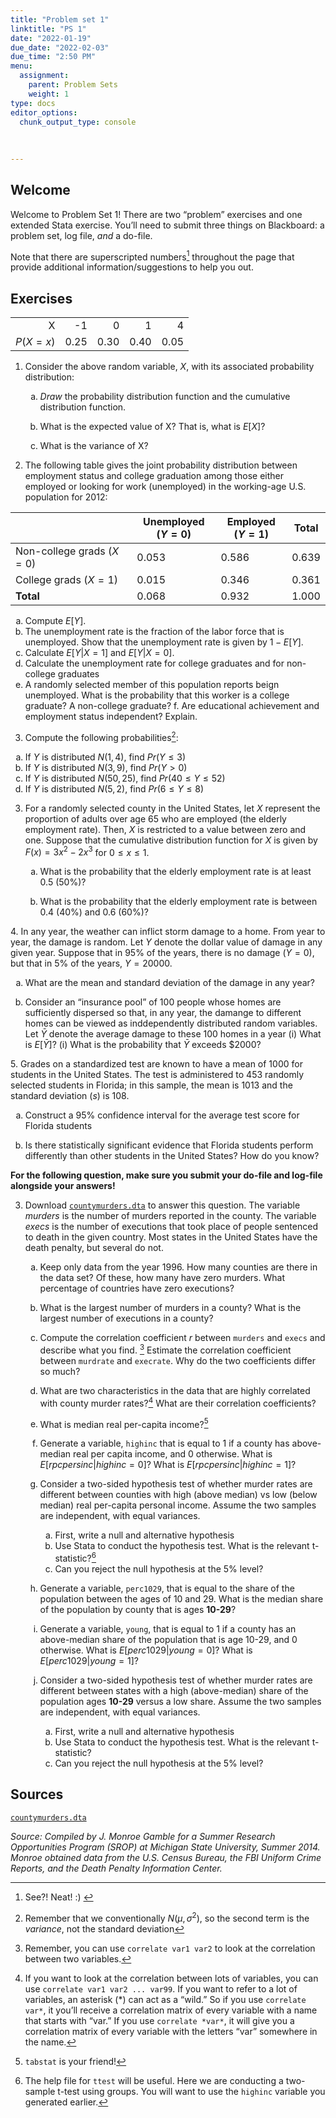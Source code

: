 ```yaml
---
title: "Problem set 1"
linktitle: "PS 1"
date: "2022-01-19"
due_date: "2022-02-03"
due_time: "2:50 PM"
menu:
  assignment:
    parent: Problem Sets
    weight: 1
type: docs
editor_options: 
  chunk_output_type: console
  
  
  
---
```

## Welcome

Welcome to Problem Set 1! There are two "problem" exercises and one extended Stata exercise. You'll need to submit three things on Blackboard: a problem set, log file, *and* a do-file. 

Note that there are superscripted numbers^[See?! Neat! :)  ] throughout the page that provide additional information/suggestions to help you out. 

## Exercises
    
   ||||||
| ----------: |  ----------: | ----------: | ----------: | ----------: |  
      |    X     |   -1   |  0   |   1    |  4|
|       $P(X=x)$ |  0.25  | 0.30 |  0.40  | 0.05|


1.  Consider the above random variable, $X$, with its associated
    probability distribution:

    a.  *Draw* the probability distribution function and the cumulative
        distribution function.

    b.  What is the expected value of X? That is, what is $E[X]$?

    c.  What is the variance of X?
  <!-- 2.6 -->
  
2.  The following table gives the joint probability distribution between employment status and college graduation among those either employed or looking for work (unemployed) in the working-age U.S. population for 2012: 

|                             | Unemployed ($Y=0$) | Employed ($Y=1$) | Total |
| --------------------------- | ------------------ | --------------- | ----- |
| Non-college grads ($X = 0$) | 0.053              | 0.586           | 0.639 |
| College grads ($X = 1$)     | 0.015              | 0.346           | 0.361 |
| **Total**                   | 0.068              | 0.932           | 1.000 |

  a. Compute $E[Y]$. 
  b. The unemployment rate is the fraction of the labor force that is unemployed. Show that the unemployment rate is given by $1 - E[Y]$.
  c. Calculate $E[Y|X=1]$ and $E[Y|X=0]$.
  d. Calculate the unemployment rate for college graduates and for non-college graduates
  e. A randomly selected member of this population reports beign unemployed. What is the probability that this worker is a college graduate? A non-college graduate? 
    f. Are educational achievement and employment status independent? Explain. 
    
   <!-- 2.10 -->

3. Compute the following probabilities^[Remember that  we conventionally $N(\mu,\sigma^2)$, so the second term is the *variance*, not the standard deviation]: 

  a.  If $Y$ is distributed $N(1,4)$, find $Pr(Y \leq 3)$
  b. If $Y$ is distributed $N(3,9)$, find $Pr(Y >0 )$
  c. If $Y$ is distributed $N(50,25)$, find $Pr(40 \leq Y \leq 52)$
  d. If $Y$ is distributed $N(5,2)$, find $Pr(6 \leq Y \leq 8)$
  

3.  For a randomly selected county in the United States, let $X$
    represent the proportion of adults over age 65 who are employed (the
    elderly employment rate). Then, $X$ is restricted to a value between
    zero and one. Suppose that the cumulative distribution function for
    $X$ is given by $F(x) = 3x^2 - 2x^3$ for $0 \leq x \leq 1$.

    a.  What is the probability that the elderly employment rate is at
        least 0.5 (50%)?

    b.  What is the probability that the elderly employment rate is
        between 0.4 (40%) and 0.6 (60%)?

  <!-- 2.18 -->
4. In any year, the weather can inflict storm damage to a home. From year to year, the damage is random. Let $Y$ denote the dollar value of damage in any given year. Suppose that in 95% of the years, there is no damage ($Y=0$), but that in 5% of the years, $Y = 20000$.

  a. What are the mean and standard deviation of the damage in any year? 
  
  b. Consider an "insurance pool" of 100 people whose homes are sufficiently dispersed so that, in any year, the damange to different homes can be viewed as inddependently distributed random variables. Let $\bar{Y}$ denote the average damage to these 100 homes in a year (i) What is $E[\bar{Y}]$? (i) What is the probability that $\bar{Y}$ exceeds $2000? 
  
  <!--3.16 -->
5. Grades on a standardized test are known to have a mean of 1000 for students in the United States. The test is administered to 453 randomly selected students in Florida; in this sample, the mean is 1013 and the standard deviation ($s$) is 108. 
    
  a. Construct a 95% confidence interval for the average test score for Florida students 
    
  b. Is there statistically significant evidence that Florida students perform differently than other students in the United States? How do you know? 
    
 <!-- c. Another 503 students are selected at random from Florida. They are given a 3-hour preparation course before the test is administered Their average test scores is 1019 with a standard deviation of 95. 
    
  (i) First, construct a 95% confidence interval for the **change** in the average test score associated with the prep course.  
    
  (ii) Is there statistically significant evidence that the prep course helped? 
      --> 

**For the following question, make sure you submit your do-file and log-file alongside your answers!**

3.  Download [`countymurders.dta`](../countymurders.dta) to answer this question. The variable
    $murders$ is the number of murders reported in the county. The
    variable $execs$ is the number of executions that took place of
    people sentenced to death in the given country. Most states in the
    United States have the death penalty, but several do not.

    a.  Keep only data from the year 1996. How many counties are
        there in the data set? Of these, how many have zero murders.
        What percentage of countries have zero executions?

    b.  What is the largest number of murders in a county? What is the
        largest number of executions in a county? 

    c.  Compute the correlation coefficient $r$ between `murders` and
        `execs` and describe what you find. ^[Remember, you can use `correlate var1 var2` to look at the correlation between two variables.] Estimate the correlation coefficient between `murdrate` and `execrate`. Why do the two coefficients differ so much?

    d.  What are two characteristics in the data that are highly
        correlated with county murder rates?^[If you want to look at the correlation between lots of variables, you can use `correlate var1 var2 ... var99`. If you want to refer to a lot of variables, an asterisk (*) can act as a "wild." So if you use `correlate var*`, it you'll receive a correlation matrix of every variable with a name that starts with "var." If you use `correlate *var*`, it will give you a correlation matrix of every variable with the letters "var" somewhere in the name.] What are their correlation
        coefficients?

    e.  What is median real per-capita income?^[`tabstat` is your friend!]

    f.  Generate a variable, `highinc` that is equal to 1 if a county
        has above-median real per capita income, and 0 otherwise. What
        is $E[rpcpersinc  | highinc =0]$? What is    $E[rpcpersinc | highinc =1]$?

    g.  Consider a two-sided hypothesis test of whether murder
        rates are different between counties with high (above median) vs
        low (below median) real per-capita personal income. Assume the
        two samples are independent, with equal variances. 
          a. First, write a null and alternative hypothesis 
          b. Use Stata to conduct the hypothesis test. What is the relevant t-statistic?^[The help file for `ttest` will be useful. Here we are conducting a two-sample t-test using groups. You will want to use the `highinc` variable you generated earlier.]
          c. Can you reject the null hypothesis at the 5% level?

    h.  Generate a variable, `perc1029`, that is equal to the share of
        the population between the ages of 10 and 29. What is the median
        share of the population by county that is ages **10-29**?

    i.  Generate a variable, `young`, that is equal to 1 if a county has
        an above-median share of the population that is age 10-29, and 0
        otherwise. What is $E[perc1029| young = 0]$? What is
        $E[perc1029| young =1]$?

    j. Consider a two-sided hypothesis test of whether murder rates are
        different between states with a high (above-median) share of the
        population ages **10-29** versus a low share. Assume the two
        samples are independent, with equal variances.
          a. First, write a null and alternative hypothesis 
          b. Use Stata to conduct the hypothesis test. What is the relevant t-statistic?
          c. Can you reject the null hypothesis at the 5% level?



## Sources {#sources .unnumbered}

[`countymurders.dta`](../countymurders.dta)

*Source: Compiled by J. Monroe Gamble for a Summer Research Opportunities
Program (SROP) at Michigan State University, Summer 2014. Monroe
obtained data from the U.S. Census Bureau, the FBI Uniform Crime
Reports, and the Death Penalty Information Center.*

